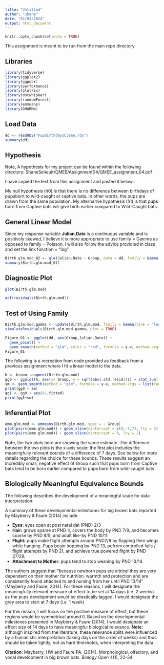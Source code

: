 ```yaml
---
title: "Untitled"
author: "Shane"
date: "02/03/2024"
output: html_document
---
```


```r
knitr::opts_chunk$set(echo = TRUE)
```

This assignment is meant to be run from the main repo directory.

## Libraries
```r
library(tidyverse)
library(ggplot2)
library(ggpubr)
library(performance)
library(plotrix)
library(dotwhisker)
library(randomForest)
library(emmeans)
library(DHARMa)
```

## Load Data
```r
dd <- readRDS("PupBirthdaysClean.rds")
summary(dd)
```
## Hypothesis
Note, A hypothesis for my project can be found within the following directory: ShaneSeheult/QMEE/Assignment04/QMEE_assignment_04.pdf

I have copied the text from this assignment and pasted it below:

My null hypothesis (h0) is that there is no difference between birthdays of pupsborn to wild-caught or captive bats. In other words, the pups are drawn from the same population. My alternaitve hypothesis (h1) is that pups born from Captive bats will give birth earlier compared to Wild-Caught bats. 

## General Linear Model
Since my response variable **Julian.Date** is a continuous variable and is positively skewed, I believe it is more appropriate to use family = Gamma as opposed to family = Poisson. I will also follow the advice providied in class and set the link function = "log"

```r
Birth.glm.mod_02 <- glm(Julian.Date ~ Group, data = dd, family = Gamma(link = "log"))
summary(Birth.glm.mod_02)
```

## Diagnostic Plot 
```r
plot(Birth.glm.mod)

acf(residuals(Birth.glm.mod))
```



## Test of Using Family
```r
Birth.glm.mod.gamma <- update(Birth.glm.mod, family = Gamma(link = "log"))
simulateResiduals(Birth.glm.mod.gamma, plot = TRUE)
```


```r

Figure_01 <- ggplot(dd, aes(Group,Julian.Date)) +
  geom_point() +
  geom_smooth(method = "glm", color = "red", formula = y~x, method.args = list(family = "Gamma"))
Figure_01

```

The following is a recreation from code provided as feedback from a previous assignment where I fit a linear model to the data.
```r
h <- broom::augment(Birth.glm.mod)
gg0 <- ggplot(h, aes(x= Group, y = sqrt(abs(.std.resid)))) + stat_sum()
sm <- geom_smooth(method = "glm", formula = y~x, method.args = list(family = "Gamma"), aes(group = 1))
print(gg0 + sm)
gg1 <- gg0 + aes(x=.fitted)
print(gg1+sm)
```
## Inferential Plot

```r
emm.glm.mod <- emmeans(Birth.glm.mod, spec = ~ Group)
plot(pairs(emm.glm.mod)) + geom_vline(xintercept = c(0,-7,7), lty = 2) + xlim(-10,10) 
plot(pairs(emm.glm.mod)) + geom_vline(xintercept = 0, lty = 2)
```
Note, the two plots here are showing the same estimate. The difference between the two plots is the x-axis scale: the first plot includes the
meaningfully relevant bounds of a difference of 7 days. See below for more details regarding the choice for these bounds. These results suggest an incredibly small, negative effect of Group such that pups born from Captive bats tend to be born earlier compared to pups born from wild-caught bats.


## Biologically Meaningful Equivalence Bounds

The following describes the development of a meaningful scale for data interpretation:

A summary of these developmental milestones for big brown bats reported by Mayberry & Faure (2014) include:

- **Eyes:** eyes open at post natal dat (PND) 2/3
- **Hair:** grows sparse at PND 4, covers the body by PND 7/8, and becomes coarse by PND 8/9, and adult like-by PND 10/11
- **Flight:** pups make flight attempts around PND7/8 by flapping their wings while hanging. Pups begin hopping by PND 13, pefrom controlled falls / flight attempts by PND 21, and achieve true powered flight by PND 27/28.
- **Attachment to Mother:** pups tend to stop weaning by PND 13/14.

The authors suggest that "because newborn pups are altrical they are very dependent on their mother for nutrition, warmth and protection and are consistently found attached to and nursing from her until PND 13/14" (Mayberry and Faure, 2014). For these reasons, I will designate the meaningfully relevant measure of effect to be set at 14 days (i.e. 2 weeks) as the pups development would be drastically lagged. I would designate the grey area to start at 7 days (i.e. 1 week)

For this reason, I will focus on the positive measure of effect, but these regions would be symmetrical around 0. Based on the developmental milestones presented in Mayberry & Faure (2014), I would designate an effect size of 14 days to have meaningful biological relevance. **Note:** although inspired from the literature, these relevance splits were influenced by a humanistic interpretation (taking days on the order of weeks) and thus should be taken lightly, not as hard thresholds, when interpreting the data.

**Citation:** Mayberry, HW and Faure PA. (2014). Morphological, olfactory, and vocal development in big brown bats. *Biology Open* 4(1), 22-34.


